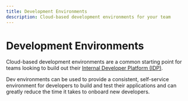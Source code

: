```yaml
---
title: Development Environments
description: Cloud-based development environments for your team
---
```



# Development Environments

Cloud-based development environments are a common starting point for teams looking to build out their 
[Internal Developer Platform (IDP)](core-concepts/internal-developer-platform).  

Dev environments can be used to provide a consistent, self-service environment for developers to build and test their applications 
and can greatly reduce the time it takes to onboard new developers. 

<Cards num={2}>
  <Cards.Card
    arrow
    title="Using Dev Clusters"
    href="/docs/dev-environments/dev-clusters"
  >
  </Cards.Card>
  <Cards.Card
    arrow
    title="Configure Dev Evnironments with Skaffold"
    href="/docs/dev-environments/skaffold"
  >
  </Cards.Card>
  <Cards.Card
    arrow
    title="Enable HTTPS for Dev Environments with Dev Ingress" 
    href="/docs/dev-environments/ingress"
  >
  </Cards.Card>
  <Cards.Card
    arrow
    title="Managing Dev Resource Quotas"
    href="/docs/resource-quotas"
  >
  </Cards.Card>
</Cards>